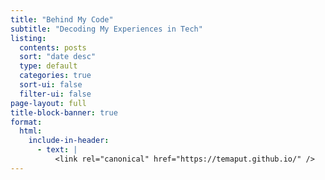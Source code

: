 ```yaml
---
title: "Behind My Code"
subtitle: "Decoding My Experiences in Tech"
listing:
  contents: posts
  sort: "date desc"
  type: default
  categories: true
  sort-ui: false
  filter-ui: false
page-layout: full
title-block-banner: true
format:
  html:
    include-in-header:
      - text: |
          <link rel="canonical" href="https://temaput.github.io/" />
---
```



